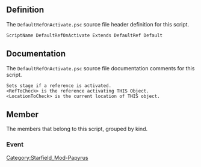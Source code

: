 {{Script_Object_Summary
| title = DefaultRefOnActivate
| name = [[SFM:Script-DefaultRefOnActivate|DefaultRefOnActivate]]
| extends = [[SFM:Script-DefaultRef|DefaultRef]] → [[SFM:Script-DefaultRefParent|DefaultRefParent]] → [[SFM:Script-ObjectReference|ObjectReference]] → [[SFM:Script-Form|Form]] → [[SFM:Script-ScriptObject|ScriptObject]]
| flags = Default
}}


== Definition ==
The <code>DefaultRefOnActivate.psc</code> source file header definition for this script.

<source lang="papyrus">
ScriptName DefaultRefOnActivate Extends DefaultRef Default
</source>


== Documentation ==
The <code>DefaultRefOnActivate.psc</code> source file documentation comments for this script.

<source>
Sets stage if a reference is activated.
<RefToCheck> is the reference activating THIS Object.
<LocationToCheck> is the current location of THIS object.
</source>


== Member ==
The members that belong to this script, grouped by kind.

=== Event ===
{{Script_Object_Member_Summary
| title = OnActivate
| script = [[SFM:Script-DefaultRefOnActivate|DefaultRefOnActivate]]
| name = [[SFM:Script-DefaultRefOnActivate/OnActivate|OnActivate]]
| kind = Event
| parameters = ObjectReference akActionRef
}}


[[Category:Starfield_Mod-Papyrus]]
